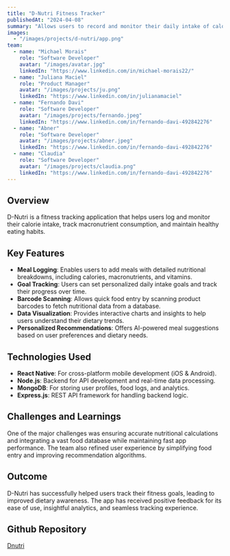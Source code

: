 ```yaml
---
title: "D-Nutri Fitness Tracker"
publishedAt: "2024-04-08"
summary: "Allows users to record and monitor their daily intake of calories and nutrients, helping them control their diet and maintain their health."
images:
  - "/images/projects/d-nutri/app.png"
team:
  - name: "Michael Morais"
    role: "Software Developer"
    avatar: "/images/avatar.jpg"
    linkedIn: "https://www.linkedin.com/in/michael-morais22/"
  - name: "Juliana Maciel"
    role: "Product Manager"
    avatar: "/images/projects/ju.png"
    linkedIn: "https://www.linkedin.com/in/julianamaciel"
  - name: "Fernando Davi"
    role: "Software Developer"
    avatar: "/images/projects/fernando.jpeg"
    linkedIn: "https://www.linkedin.com/in/fernando-davi-492842276"
  - name: "Abner"
    role: "Software Developer"
    avatar: "/images/projects/abner.jpeg"
    linkedIn: "https://www.linkedin.com/in/fernando-davi-492842276"
  - name: "Claudia"
    role: "Software Developer"
    avatar: "/images/projects/claudia.png"
    linkedIn: "https://www.linkedin.com/in/fernando-davi-492842276"
---
```


## Overview

D-Nutri is a fitness tracking application that helps users log and monitor their calorie intake, track macronutrient consumption, and maintain healthy eating habits.

## Key Features

- **Meal Logging**: Enables users to add meals with detailed nutritional breakdowns, including calories, macronutrients, and vitamins.
- **Goal Tracking**: Users can set personalized daily intake goals and track their progress over time.
- **Barcode Scanning**: Allows quick food entry by scanning product barcodes to fetch nutritional data from a database.
- **Data Visualization**: Provides interactive charts and insights to help users understand their dietary trends.
- **Personalized Recommendations**: Offers AI-powered meal suggestions based on user preferences and dietary needs.

## Technologies Used

- **React Native**: For cross-platform mobile development (iOS & Android).
- **Node.js**: Backend for API development and real-time data processing.
- **MongoDB**: For storing user profiles, food logs, and analytics.
- **Express.js**: REST API framework for handling backend logic.

## Challenges and Learnings

One of the major challenges was ensuring accurate nutritional calculations and integrating a vast food database while maintaining fast app performance. The team also refined user experience by simplifying food entry and improving recommendation algorithms.

## Outcome

D-Nutri has successfully helped users track their fitness goals, leading to improved dietary awareness. The app has received positive feedback for its ease of use, insightful analytics, and seamless tracking experience.

## Github Repository
[Dnutri](https://github.com/DevsDomain/D-Nutri)